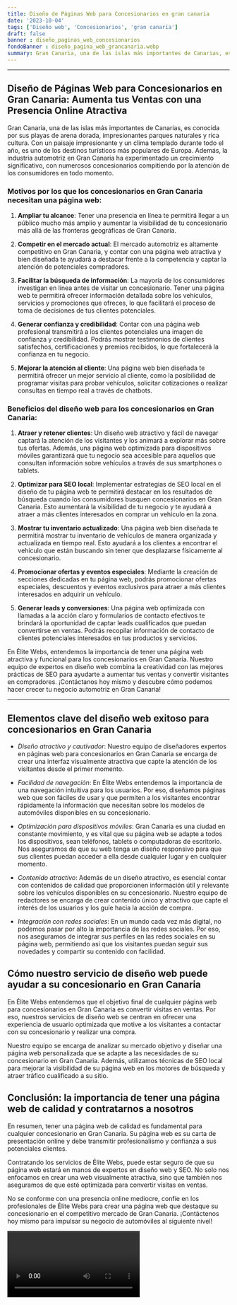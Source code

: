 ```yaml
---
title: Diseño de Páginas Web para Concesionarios en gran canaria
date: '2023-10-04'
tags: ['Diseño web', 'Concesionarios', 'gran canaria']
draft: false
banner : diseño_paginas_web_concesionarios
fondoBanner : diseño_pagina_web_grancanaria.webp
summary: Gran Canaria, una de las islas más importantes de Canarias, es conocida por sus playas de arena dorada, impresionantes parques naturales y rica cultura. Con un paisaje impresionante y un clima templado durante todo el año, es uno de los destinos turísticos más populares de Europa. Además, la industria automotriz en Gran Canaria ha experimentado un crecimiento significativo, con numerosos concesionarios compitiendo por la atención de los consumidores en todo momento.
---
```


***
## Diseño de Páginas Web para Concesionarios en Gran Canaria: Aumenta tus Ventas con una Presencia Online Atractiva

Gran Canaria, una de las islas más importantes de Canarias, es conocida por sus playas de arena dorada, impresionantes parques naturales y rica cultura. Con un paisaje impresionante y un clima templado durante todo el año, es uno de los destinos turísticos más populares de Europa. Además, la industria automotriz en Gran Canaria ha experimentado un crecimiento significativo, con numerosos concesionarios compitiendo por la atención de los consumidores en todo momento.

### Motivos por los que los concesionarios en Gran Canaria necesitan una página web:

1. **Ampliar tu alcance**: Tener una presencia en línea te permitirá llegar a un público mucho más amplio y aumentar la visibilidad de tu concesionario más allá de las fronteras geográficas de Gran Canaria.

2. **Competir en el mercado actual**: El mercado automotriz es altamente competitivo en Gran Canaria, y contar con una página web atractiva y bien diseñada te ayudará a destacar frente a la competencia y captar la atención de potenciales compradores.

3. **Facilitar la búsqueda de información**: La mayoría de los consumidores investigan en línea antes de visitar un concesionario. Tener una página web te permitirá ofrecer información detallada sobre los vehículos, servicios y promociones que ofreces, lo que facilitará el proceso de toma de decisiones de tus clientes potenciales.

4. **Generar confianza y credibilidad**: Contar con una página web profesional transmitirá a los clientes potenciales una imagen de confianza y credibilidad. Podrás mostrar testimonios de clientes satisfechos, certificaciones y premios recibidos, lo que fortalecerá la confianza en tu negocio.

5. **Mejorar la atención al cliente**: Una página web bien diseñada te permitirá ofrecer un mejor servicio al cliente, como la posibilidad de programar visitas para probar vehículos, solicitar cotizaciones o realizar consultas en tiempo real a través de chatbots.

### Beneficios del diseño web para los concesionarios en Gran Canaria:

1. **Atraer y retener clientes**: Un diseño web atractivo y fácil de navegar captará la atención de los visitantes y los animará a explorar más sobre tus ofertas. Además, una página web optimizada para dispositivos móviles garantizará que tu negocio sea accesible para aquellos que consultan información sobre vehículos a través de sus smartphones o tablets.

2. **Optimizar para SEO local**: Implementar estrategias de SEO local en el diseño de tu página web te permitirá destacar en los resultados de búsqueda cuando los consumidores busquen concesionarios en Gran Canaria. Esto aumentará la visibilidad de tu negocio y te ayudará a atraer a más clientes interesados en comprar un vehículo en la zona.

3. **Mostrar tu inventario actualizado**: Una página web bien diseñada te permitirá mostrar tu inventario de vehículos de manera organizada y actualizada en tiempo real. Esto ayudará a los clientes a encontrar el vehículo que están buscando sin tener que desplazarse físicamente al concesionario.

4. **Promocionar ofertas y eventos especiales**: Mediante la creación de secciones dedicadas en tu página web, podrás promocionar ofertas especiales, descuentos y eventos exclusivos para atraer a más clientes interesados en adquirir un vehículo.

5. **Generar leads y conversiones**: Una página web optimizada con llamadas a la acción claro y formularios de contacto efectivos te brindará la oportunidad de captar leads cualificados que puedan convertirse en ventas. Podrás recopilar información de contacto de clientes potenciales interesados en tus productos y servicios.

En Élite Webs, entendemos la importancia de tener una página web atractiva y funcional para los concesionarios en Gran Canaria. Nuestro equipo de expertos en diseño web combina la creatividad con las mejores prácticas de SEO para ayudarte a aumentar tus ventas y convertir visitantes en compradores. ¡Contáctanos hoy mismo y descubre cómo podemos hacer crecer tu negocio automotriz en Gran Canaria! 
***

<GifSeo />

<Cta />

## Elementos clave del diseño web exitoso para concesionarios en Gran Canaria

- *Diseño atractivo y cautivador*: Nuestro equipo de diseñadores expertos en páginas web para concesionarios en Gran Canaria se encarga de crear una interfaz visualmente atractiva que capte la atención de los visitantes desde el primer momento.

- *Facilidad de navegación*: En Élite Webs entendemos la importancia de una navegación intuitiva para los usuarios. Por eso, diseñamos páginas web que son fáciles de usar y que permiten a los visitantes encontrar rápidamente la información que necesitan sobre los modelos de automóviles disponibles en su concesionario.

- *Optimización para dispositivos móviles*: Gran Canaria es una ciudad en constante movimiento, y es vital que su página web se adapte a todos los dispositivos, sean teléfonos, tablets o computadoras de escritorio. Nos aseguramos de que su web tenga un diseño responsivo para que sus clientes puedan acceder a ella desde cualquier lugar y en cualquier momento.

- *Contenido atractivo*: Además de un diseño atractivo, es esencial contar con contenidos de calidad que proporcionen información útil y relevante sobre los vehículos disponibles en su concesionario. Nuestro equipo de redactores se encarga de crear contenido único y atractivo que capte el interés de los usuarios y los guíe hacia la acción de compra.

- *Integración con redes sociales*: En un mundo cada vez más digital, no podemos pasar por alto la importancia de las redes sociales. Por eso, nos aseguramos de integrar sus perfiles en las redes sociales en su página web, permitiendo así que los visitantes puedan seguir sus novedades y compartir su contenido con facilidad.

## Cómo nuestro servicio de diseño web puede ayudar a su concesionario en Gran Canaria

En Élite Webs entendemos que el objetivo final de cualquier página web para concesionarios en Gran Canaria es convertir visitas en ventas. Por eso, nuestros servicios de diseño web se centran en ofrecer una experiencia de usuario optimizada que motive a los visitantes a contactar con su concesionario y realizar una compra.

Nuestro equipo se encarga de analizar su mercado objetivo y diseñar una página web personalizada que se adapte a las necesidades de su concesionario en Gran Canaria. Además, utilizamos técnicas de SEO local para mejorar la visibilidad de su página web en los motores de búsqueda y atraer tráfico cualificado a su sitio.

## Conclusión: la importancia de tener una página web de calidad y contratarnos a nosotros

En resumen, tener una página web de calidad es fundamental para cualquier concesionario en Gran Canaria. Su página web es su carta de presentación online y debe transmitir profesionalismo y confianza a sus potenciales clientes.

Contratando los servicios de Élite Webs, puede estar seguro de que su página web estará en manos de expertos en diseño web y SEO. No solo nos enfocamos en crear una web visualmente atractiva, sino que también nos aseguramos de que esté optimizada para convertir visitas en ventas.

No se conforme con una presencia online mediocre, confíe en los profesionales de Élite Webs para crear una página web que destaque su concesionario en el competitivo mercado de Gran Canaria. ¡Contáctenos hoy mismo para impulsar su negocio de automóviles al siguiente nivel!

<Video />

<CtaBot job='Concesionarios' city='gran canaria'/>

<Gmaps query='gran canaria+españa+maps' />